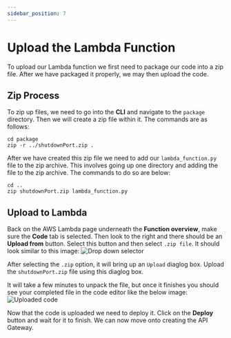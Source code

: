 ```yaml
---
sidebar_position: 7
---
```


# Upload the Lambda Function

To upload our Lambda function we first need to package our code into a zip file. After we have packaged it properly, we may then upload the code.

## Zip Process

To zip up files, we need to go into the **CLI** and navigate to the `package` directory. Then we will create a zip file within it. The commands are as follows:

```
cd package
zip -r ../shutdownPort.zip .
```

After we have created this zip file we need to add our `lambda_function.py` file to the zip archive. This involves going up one directory and adding the file to the zip archive. The commands to do so are below:

```
cd ..
zip shutdownPort.zip lambda_function.py
```

## Upload to Lambda

Back on the AWS Lambda page underneath the **Function overview**, make sure the **Code** tab is selected. Then look to the right and there should be an **Upload from** button. Select this button and then select `.zip file`. It should look similar to this image:
![Drop down selector](../../static/img/zip-file-dropper.png)

After selecting the `.zip` option, it will bring up an `Upload` diaglog box. Upload the `shutdownPort.zip` file using this diaglog box.

It will take a few minutes to unpack the file, but once it finishes you should see your completed file in the code editor like the below image:
![Uploaded code](../../static/img/uploaded-code.png)

Now that the code is uploaded we need to deploy it. Click on the **Deploy** button and wait for it to finish. We can now move onto creating the API Gateway.
